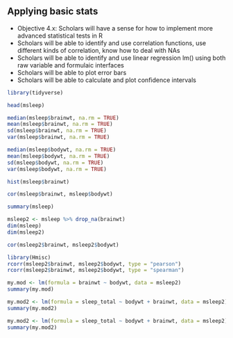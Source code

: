 ## Applying basic stats


* Objective 4.x: Scholars will have a sense for how to implement more advanced statistical tests in R
* Scholars will be able to identify and use correlation functions, use different kinds of correlation, know how to deal with NAs
* Scholars will be able to identify and use linear regression lm() using both raw variable and formulaic interfaces
* Scholars will be able to plot error bars
* Scholars will be able to calculate and plot confidence intervals


```r
library(tidyverse)
```

```r
head(msleep)
```

```r
median(msleep$brainwt, na.rm = TRUE)
mean(msleep$brainwt, na.rm = TRUE)
sd(msleep$brainwt, na.rm = TRUE)
var(msleep$brainwt, na.rm = TRUE)
```

```r
median(msleep$bodywt, na.rm = TRUE)
mean(msleep$bodywt, na.rm = TRUE)
sd(msleep$bodywt, na.rm = TRUE)
var(msleep$bodywt, na.rm = TRUE)
```


```r
hist(msleep$brainwt)
```


```r
cor(msleep$brainwt, msleep$bodywt)
```

```r
summary(msleep)
```


```r
msleep2 <- msleep %>% drop_na(brainwt)
dim(msleep)
dim(msleep2)
```


```r
cor(msleep2$brainwt, msleep2$bodywt)
```

```r
library(Hmisc)
rcorr(msleep2$brainwt, msleep2$bodywt, type = "pearson")
rcorr(msleep2$brainwt, msleep2$bodywt, type = "spearman")
```


```r
my.mod <- lm(formula = brainwt ~ bodywt, data = msleep2)
summary(my.mod)
```

```r
my.mod2 <- lm(formula = sleep_total ~ bodywt + brainwt, data = msleep2)
summary(my.mod2)
```

```r
my.mod2 <- lm(formula = sleep_total ~ bodywt + brainwt, data = msleep2)
summary(my.mod2)
```
